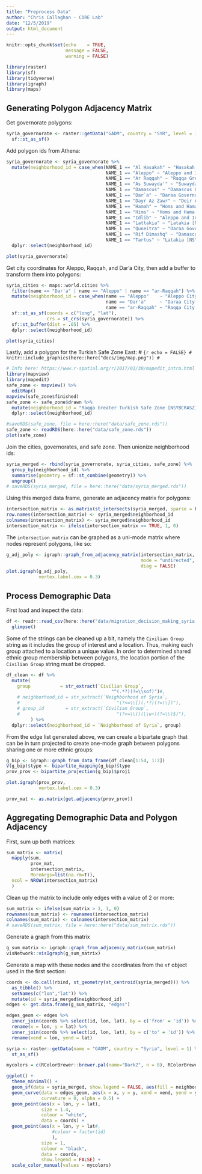 ```yaml
---
title: "Preprocess Data"
author: "Chris Callaghan - CORE Lab"
date: "12/5/2019"
output: html_document
---
```


```r
knitr::opts_chunk$set(echo    = TRUE,
                      message = FALSE,
                      warning = FALSE)
```

```r
library(raster)
library(sf)
library(tidyverse)
library(igraph)
library(maps)
```

## Generating Polygon Adjacency Matrix

Get governorate polygons:

```r
syria_governorate <- raster::getData("GADM", country = "SYR", level = 1) %>%
  sf::st_as_sf()
```

Add polygon ids from Athena:

```r
syria_governorate <- syria_governorate %>%
  mutate(neighborhood_id = case_when(NAME_1 == "Al Ḥasakah" ~ "Hasakah [NSYBCHA] (Hasakah Governorate)",
                                     NAME_1 == "Aleppo" ~ "Aleppo and Idlib Province [NSYAI] (Halab and Idlib governorates minus Aleppo City and Ayn al Arab Halab governorate districts)",
                                     NAME_1 == "Ar Raqqah" ~ "Raqqa Greater [NSYBCRA] (Raqqa Governorate minus Raqqa district plus Aleppo Governorate district Ayn al Arab)",
                                     NAME_1 == "As Suwayda'" ~ "Suwayda [NSYSU] (Suwayda Governorate)",
                                     NAME_1 == "Damascus" ~ "Damascus City [NSYDDDMCIT] (Damascus Governorate)",
                                     NAME_1 == "Dar`a" ~ "Daraa Governorate (Daraa Governorate minus the population of Daraa City)",
                                     NAME_1 == "Dayr Az Zawr" ~ "Deir Az Zur [NSYBCDZ] (Deir Az Zur Governorate)",
                                     NAME_1 == "Hamah" ~ "Homs and Hama [NSYHH] (Homs and Hama Governorates)",
                                     NAME_1 == "Hims" ~ "Homs and Hama [NSYHH] (Homs and Hama Governorates)",
                                     NAME_1 == "Idlib" ~ "Aleppo and Idlib Province [NSYAI] (Halab and Idlib governorates minus Aleppo City and Ayn al Arab Halab governorate districts)",
                                     NAME_1 == "Lattakia" ~ "Latakia [NSYLT] (Latakia Governorate)",
                                     NAME_1 == "Quneitra" ~ "Daraa Governorate (Daraa Governorate minus the population of Daraa City)",
                                     NAME_1 == "Rif Dimashq" ~ "Damascus Governorate [NSYDD] (Rif Dimashq Governorate (minus the population of Damascus Governorate))",
                                     NAME_1 == "Tartus" ~ "Latakia [NSYLT] (Latakia Governorate)")) %>%
  dplyr::select(neighborhood_id) 
```
```r
plot(syria_governorate)
```


Get city coordinates for Aleppo, Raqqah, and Dar'a City, then add a buffer to transform them into polygons:

```r
syria_cities <- maps::world.cities %>%
  filter(name == "Dar'a" | name == "Aleppo" | name == "ar-Raqqah") %>%
  mutate(neighborhood_id = case_when(name == "Aleppo"    ~ "Aleppo City [NSYAICIT] (Mount Simeon / Jabal Sem’an District of Aleppo Governorate)",
                                     name == "Dar'a"     ~ "Daraa City [NSYDDDACIT] (Daraa District)",
                                     name == "ar-Raqqah" ~ "Raqqa City [NSYBCRACIT] (Raqqa district of Raqqa Governorate and city)")) %>%
  sf::st_as_sf(coords = c("long", "lat"),
               crs = st_crs(syria_governorate)) %>%
  sf::st_buffer(dist = .05) %>%
  dplyr::select(neighborhood_id)
```
```r
plot(syria_cities)
```

Lastly, add a polygon for the Turkish Safe Zone East:
# ```{r echo = FALSE}
# knitr::include_graphics(here::here("docs/img/map.png"))
# ```

```r
# Info here: https://www.r-spatial.org/r/2017/01/30/mapedit_intro.html
library(mapview)
library(mapedit)
safe_zone <- mapview() %>%
  editMap()
mapview(safe_zone$finished)
safe_zone <- safe_zone$drawn %>%
  mutate(neighborhood_id = "Raqqa Greater Turkish Safe Zone [NSYBCRASZ] (Turkish occupied northern Raqqa and Hasakah Governorates)") %>%
  dplyr::select(neighborhood_id)
```

```r
#saveRDS(safe_zone, file = here::here("data/safe_zone.rds"))
safe_zone <- readRDS(here::here("data/safe_zone.rds"))
plot(safe_zone)
```

Join the cities, governorates, and safe zone. Then unionize neighborhood ids:
```r
syria_merged <- rbind(syria_governorate, syria_cities, safe_zone) %>%
  group_by(neighborhood_id) %>%
  summarise(geometry = sf::st_combine(geometry)) %>%
  ungroup() 
# saveRDS(syria_merged, file = here::here("data/syria_merged.rds"))
```

Using this merged data frame, generate an adjacency matrix for polygons:
```r
intersection_matrix <- as.matrix(st_intersects(syria_merged, sparse = FALSE))
row.names(intersection_matrix) <- syria_merged$neighborhood_id
colnames(intersection_matrix) <- syria_merged$neighborhood_id
intersection_matrix <- ifelse(intersection_matrix == TRUE, 1, 0)
```

The `intersection_matrix` can be graphed as a uni-mode matrix where nodes represent polygons, like so:
```r
g_adj_poly <- igraph::graph_from_adjacency_matrix(intersection_matrix,
                                                  mode = "undirected",
                                                  diag = FALSE)
plot.igraph(g_adj_poly,
            vertex.label.cex = 0.3)
```


## Process Demographic Data

First load and inspect the data:
```r
df <- readr::read_csv(here::here("data/migration_decision_making_syria.csv")) %>%
  glimpse()
```

Some of the strings can be cleaned up a bit, namely the `Civilian Group` string as it includes the group of interest and a location. Thus, making each group attached to a location a unique value. In order to determined shared ethnic group membership between polygons, the location portion of the `Civilian Group` string must be dropped.
```r
df_clean <- df %>%
  mutate(
    group           = str_extract(`Civilian Group`,
                                       "^(.*?)(?=\\sof)")#,
    # neighborhood_id = str_extract(`Neighborhood of Syria`,
    #                                    "(?<=\\[)(.*?)(?=\\])"),
    # group_id        = str_extract(`Civilian Group`,
    #                                    "(?<=\\()(\\w+)(?=\\)$)"),
         ) %>%
  dplyr::select(neighborhood_id = `Neighborhood of Syria`, group)
```

From the edge list generated above, we can create a bipartate graph that can be in turn projected to create one-mode graph between polygons sharing one or more ethnic groups:

```r
g_bip <- igraph::graph_from_data_frame(df_clean[1:54, 1:2])
V(g_bip)$type <- bipartite_mapping(g_bip)$type 
prov_prov <- bipartite_projection(g_bip)$proj1
```

```r
plot.igraph(prov_prov,
            vertex.label.cex = 0.3)
```

```r
prov_mat <- as.matrix(get.adjacency(prov_prov))
```


## Aggregating Demographic Data and Polygon Adjacency

First, sum up both matrices:

```r
sum_matrix <- matrix(
  mapply(sum,
         prov_mat,
         intersection_matrix,
         MoreArgs=list(na.rm=T)),
  ncol = NROW(intersection_matrix)
  )
```

Clean up the matrix to include only edges with a value of 2 or more:

```r
sum_matrix <- ifelse(sum_matrix > 1, 1, 0)
rownames(sum_matrix) <- rownames(intersection_matrix)
colnames(sum_matrix) <- colnames(intersection_matrix)
# saveRDS(sum_matrix, file = here::here("data/sum_matrix.rds"))
```

Generate a graph from this matrix
```r
g_sum_matrix <- igraph::graph_from_adjacency_matrix(sum_matrix)
visNetwork::visIgraph(g_sum_matrix)
```

Generate a map with these nodes and the coordinates from the `sf` object used in the first section:
```r
coords <- do.call(rbind, st_geometry(st_centroid(syria_merged))) %>% 
  as_tibble() %>%
  setNames(c("lon","lat")) %>%
  mutate(id = syria_merged$neighborhood_id)
edges <- get.data.frame(g_sum_matrix, "edges")

edges_geom <- edges %>%
  inner_join(coords %>% select(id, lon, lat), by = c('from' = 'id')) %>%
  rename(x = lon, y = lat) %>%
  inner_join(coords %>% select(id, lon, lat), by = c('to' = 'id')) %>%
  rename(xend = lon, yend = lat)

syria <- raster::getData(name = "GADM", country = "Syria", level = 1) %>%
  st_as_sf()

mycolors = c(RColorBrewer::brewer.pal(name="Dark2", n = 8), RColorBrewer::brewer.pal(name="Paired", n = 6))

ggplot() +
  theme_minimal() +
  geom_sf(data = syria_merged, show.legend = FALSE, aes(fill = neighborhood_id)) +
  geom_curve(data = edges_geom, aes(x = x, y = y, xend = xend, yend = yend),
             curvature = 0, alpha = 0.5) +
  geom_point(aes(x = lon, y = lat),
             size = 1.4,
             colour = "white",
             data = coords) +
  geom_point(aes(x = lon, y = lat#,
                 #colour = factor(id)
                 ),
             size = 1,
             colour = "black",
             data = coords,
             show.legend = FALSE) +
  scale_color_manual(values = mycolors)
 
```
